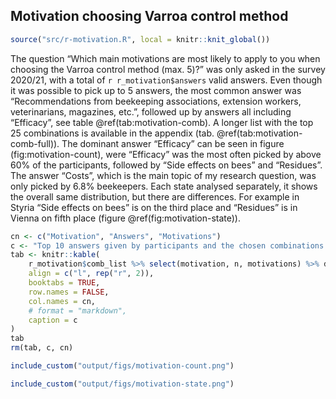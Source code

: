 ## Motivation choosing Varroa control method

```r
source("src/r-motivation.R", local = knitr::knit_global())
```

The question "Which main motivations are most likely to apply to you when choosing the Varroa control method (max. 5)?" was only asked in the survey 2020/21, with a total of `r r_motivation$answers` valid answers. Even though it was possible to pick up to 5 answers, the most common answer was "Recommendations from beekeeping associations, extension workers, veterinarians, magazines, etc.", followed up by answers all including "Efficacy", see table \@ref(tab:motivation-comb). A longer list with the top 25 combinations is available in the appendix (tab. \@ref(tab:motivation-comb-full)). The dominant answer "Efficacy" can be seen in figure (fig:motivation-count), were "Efficacy" was the most often picked by above 60% of the participants, followed by "Side effects on bees" and "Residues". The answer "Costs", which is the main topic of my research question, was only picked by 6.8% beekeepers. Each state analysed separately, it shows the overall same distribution, but there are differences. For example in Styria "Side effects on bees" is on the third place and "Residues" is in Vienna on fifth place (figure \@ref(fig:motivation-state)). 

```r
cn <- c("Motivation", "Answers", "Motivations")
c <- "Top 10 answers given by participants and the chosen combinations if multiple answers were selected. 'Answers' is the count this combination was picked and 'Motivations' are the number of different answers."
tab <- knitr::kable(
    r_motivation$comb_list %>% select(motivation, n, motivations) %>% dplyr::slice_max(n, n = 10),
    align = c("l", rep("r", 2)),
    booktabs = TRUE,
    row.names = FALSE,
    col.names = cn,
    # format = "markdown",
    caption = c
)
tab
rm(tab, c, cn)
```

```r
include_custom("output/figs/motivation-count.png")
```

```r
include_custom("output/figs/motivation-state.png")
```